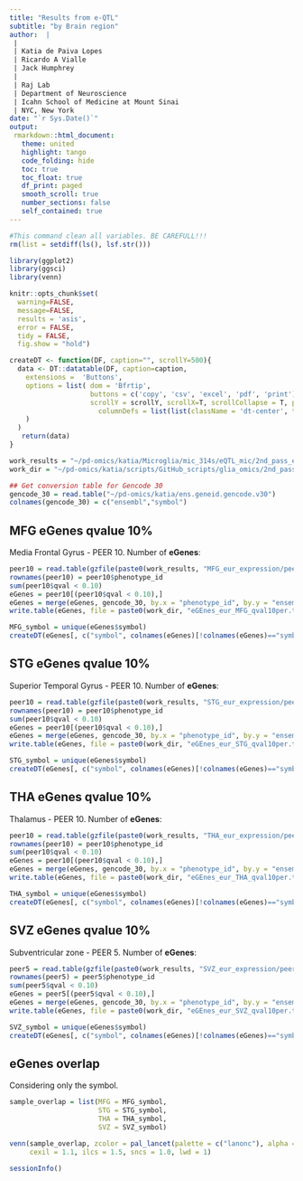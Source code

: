 ```yaml
---
title: "Results from e-QTL"
subtitle: "by Brain region"
author:  |
 | 
 | Katia de Paiva Lopes
 | Ricardo A Vialle
 | Jack Humphrey
 | 
 | Raj Lab
 | Department of Neuroscience
 | Icahn School of Medicine at Mount Sinai
 | NYC, New York
date: "`r Sys.Date()`"
output: 
 rmarkdown::html_document:
   theme: united
   highlight: tango
   code_folding: hide
   toc: true
   toc_float: true
   df_print: paged
   smooth_scroll: true
   number_sections: false
   self_contained: true  
---
```


```r
#This command clean all variables. BE CAREFULL!!! 
rm(list = setdiff(ls(), lsf.str()))
```

```r
library(ggplot2)
library(ggsci)
library(venn)

knitr::opts_chunk$set( 
  warning=FALSE,
  message=FALSE,
  results = 'asis',
  error = FALSE,
  tidy = FALSE,
  fig.show = "hold")
```

```r
createDT <- function(DF, caption="", scrollY=500){
  data <- DT::datatable(DF, caption=caption,
    extensions =  'Buttons',
    options = list( dom = 'Bfrtip', 
                    buttons = c('copy', 'csv', 'excel', 'pdf', 'print'), 
                    scrollY = scrollY, scrollX=T, scrollCollapse = T, paging = F,  
                      columnDefs = list(list(className = 'dt-center', targets = "_all"))
    )
  ) 
   return(data)
}
```

```r
work_results = "~/pd-omics/katia/Microglia/mic_314s/eQTL_mic/2nd_pass_eQTL/EUR/QTL-mapping-pipeline/results/"
work_dir = "~/pd-omics/katia/scripts/GitHub_scripts/glia_omics/2nd_pass_mic_314s/QTL_pages/2nd_pass/eQTL_lists_symbol_2nd/"

## Get conversion table for Gencode 30
gencode_30 = read.table("~/pd-omics/katia/ens.geneid.gencode.v30")
colnames(gencode_30) = c("ensembl","symbol")
```

## MFG eGenes qvalue 10%
Media Frontal Gyrus - PEER 10. Number of **eGenes**: 
```r
peer10 = read.table(gzfile(paste0(work_results, "MFG_eur_expression/peer10/MFG_eur_expression_peer10.cis_qtl.txt.gz")), stringsAsFactors=F, header = T)
rownames(peer10) = peer10$phenotype_id
sum(peer10$qval < 0.10) 
eGenes = peer10[(peer10$qval < 0.10),]
eGenes = merge(eGenes, gencode_30, by.x = "phenotype_id", by.y = "ensembl")
write.table(eGenes, file = paste0(work_dir, "eGEnes_eur_MFG_qval10per.txt"), sep = "\t", quote = F, row.names = F)

MFG_symbol = unique(eGenes$symbol)
createDT(eGenes[, c("symbol", colnames(eGenes)[!colnames(eGenes)=="symbol"])])
```

## STG eGenes qvalue 10%
Superior Temporal Gyrus - PEER 10. Number of **eGenes**: 
```r
peer10 = read.table(gzfile(paste0(work_results, "STG_eur_expression/peer10/STG_eur_expression_peer10.cis_qtl.txt.gz")), stringsAsFactors=F, header = T)
rownames(peer10) = peer10$phenotype_id
sum(peer10$qval < 0.10) 
eGenes = peer10[(peer10$qval < 0.10),]
eGenes = merge(eGenes, gencode_30, by.x = "phenotype_id", by.y = "ensembl")
write.table(eGenes, file = paste0(work_dir, "eGEnes_eur_STG_qval10per.txt"), sep = "\t", quote = F, row.names = F)

STG_symbol = unique(eGenes$symbol)
createDT(eGenes[, c("symbol", colnames(eGenes)[!colnames(eGenes)=="symbol"])])
```

## THA eGenes qvalue 10%
Thalamus - PEER 10. Number of **eGenes**: 
```r
peer10 = read.table(gzfile(paste0(work_results, "THA_eur_expression/peer10/THA_eur_expression_peer10.cis_qtl.txt.gz")), stringsAsFactors=F, header = T)
rownames(peer10) = peer10$phenotype_id
sum(peer10$qval < 0.10) 
eGenes = peer10[(peer10$qval < 0.10),]
eGenes = merge(eGenes, gencode_30, by.x = "phenotype_id", by.y = "ensembl")
write.table(eGenes, file = paste0(work_dir, "eGEnes_eur_THA_qval10per.txt"), sep = "\t", quote = F, row.names = F)

THA_symbol = unique(eGenes$symbol)
createDT(eGenes[, c("symbol", colnames(eGenes)[!colnames(eGenes)=="symbol"])])
```

## SVZ eGenes qvalue 10%
Subventricular zone - PEER 5. Number of **eGenes**: 
```r
peer5 = read.table(gzfile(paste0(work_results, "SVZ_eur_expression/peer5/SVZ_eur_expression_peer5.cis_qtl.txt.gz")), stringsAsFactors=F, header = T)
rownames(peer5) = peer5$phenotype_id
sum(peer5$qval < 0.10) 
eGenes = peer5[(peer5$qval < 0.10),]
eGenes = merge(eGenes, gencode_30, by.x = "phenotype_id", by.y = "ensembl")
write.table(eGenes, file = paste0(work_dir, "eGEnes_eur_SVZ_qval10per.txt"), sep = "\t", quote = F, row.names = F)

SVZ_symbol = unique(eGenes$symbol)
createDT(eGenes[, c("symbol", colnames(eGenes)[!colnames(eGenes)=="symbol"])])
```

## eGenes overlap 
Considering only the symbol. 
```r
sample_overlap = list(MFG = MFG_symbol,
                      STG = STG_symbol,
                      THA = THA_symbol,
                      SVZ = SVZ_symbol)

venn(sample_overlap, zcolor = pal_lancet(palette = c("lanonc"), alpha = 1)(5), 
     cexil = 1.1, ilcs = 1.5, sncs = 1.0, lwd = 1)

```

```r
sessionInfo()
```


